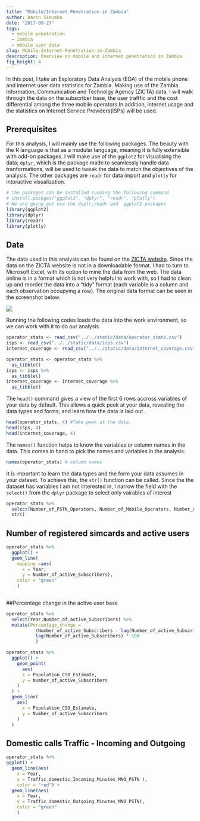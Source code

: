 ```yaml
---
title: "Mobile/Internet Penetration in Zambia"
author: Aaron Simumba
date: "2017-09-27"
tags:
  - mobile penetration
  - Zambia
  - mobile user data
slug: Mobile-Internet-Penetration-in-Zambia
description: Overview on mobile and internet penetration in Zambia
fig_height: 4
---
```

In this post, I take an Exploratory Data Analysis (EDA) of the mobile phone and internet user data statistics for Zambia. Making use of the Zambia Information, Communication and Technolgy Agency (ZICTA) data, I will walk through the data on the subscriber base, the user trafffic and the cost differential among the three mobile operators.In addition, internet usage and the statistics on Internet Service Providers(ISPs) will be used. 

## Prerequisites

For this analysis, I will mainly use the following packages. The beauty with the R language is  that as a modular language, meaning it is fully extensible with add-on packages. I will make use of the `ggplot2` for visualising the data; `dplyr`, which is the package made to seamlessly handle data tranformations, will be used to tweak the data to match the objectives of the analysis. The other packages are `readr` for data import and `plotly` for interactive visualization.

```r
# the packages can be installed running the following command
# install.packges("ggplot2", "dplyr", "readr", "plotly")
# We are going got use the dyplr,readr and  ggplot2 packages
library(ggplot2)
library(dplyr)
library(readr)
library(plotly)
```

## Data

The data used in this analysis can be found on the [ZICTA website](http://onlinesystems.zicta.zm:8585/statsfinal/ICT%20Indicators.html). Since the data on the ZICTA website is not in a downloadable format. I had to turn to Microsoft Excel, with its option to mine the data from the web. The data online is in a format which is not very helpful to work with, so I had to clean up and reorder the data into a "tidy" format (each variable is a column and each observation occupying a row). The original data format can be seen in the screenshot below.

![](https://user-images.githubusercontent.com/24398851/31025561-ba80b558-a54b-11e7-9e91-b3655f35d4db.png)

Running the following codes loads the data into the work environment, so we can work with it to do our analysis. 
```r
operator_stats <- read_csv("../../static/data/operator_stats.csv")
isps <- read_csv("../../static/data/isps.csv")
internet_coverage <- read_csv("../../static/data/internet_coverage.csv")

operator_stats <- operator_stats %>% 
  as_tibble()
isps <- isps %>% 
  as_tibble()
internet_coverage <- internet_coverage %>% 
  as_tibble()
```

The `head()` command gives a view of the first 6 rows accross variables of your data by default. This allows a quick peek at your data, revealing the data types and forms; and learn how the data is laid out .

```r
head(operator_stats, 4) #Take peek at the data.
head(isps, 4)
head(internet_coverage, 4)
```

The `names()` function helps to know the variables or column names in the data. This comes in hand to pick the names and variables in the analysis.

```r
names(operator_stats) # column names 
```

It is important to learn the data types and the form your data assumes in your dataset. To achieve this, the `str()` function can be called. Since the the dataset has variables I am not interested in, I narrow the field with the `select()` from the `dplyr` package 
to select only vairables of interest

```r
operator_stats %>% 
  select(Number_of_PSTN_Operators, Number_of_Mobile_Operators, Number_of_Registered_SIM_Cards, Minutes_of_use_Monthly) %>% 
  str()
```

## Number of registered simcards and active users 
```r
operator_stats %>% 
  ggplot() + 
  geom_line(
    mapping =aes(
      x = Year,
      y = Number_of_active_Subscribers), 
    color = "green"
    ) 
 
```


##Percentage change in the active user base

```r
operator_stats %>% 
  select(Year,Number_of_active_Subscribers) %>% 
  mutate(Percentage_change = 
           (Number_of_active_Subscribers - lag(Number_of_active_Subscribers))/
           lag(Number_of_active_Subscribers) * 100
           )  
```

```r
operator_stats %>% 
  ggplot() + 
    geom_point(
      aes(
      x = Population_CSO_Estimate, 
      y = Number_of_active_Subscribers
    )
  ) + 
  geom_line(
    aes(
      x = Population_CSO_Estimate, 
      y = Number_of_active_Subscribers
    )
  )
```


## Domestic calls Traffic - Incoming and Outgoing 
```r
operator_stats %>% 
ggplot() +
  geom_line(aes(
    x = Year,
    y = Traffic_domestic_Incoming_Minutes_MNO_PSTN ), 
    color = "red") +
  geom_line(aes(
    x = Year, 
    y = Traffic_domestic_Outgoing_Minutes_MNO_PSTN),
    color = "green"
    )
```


